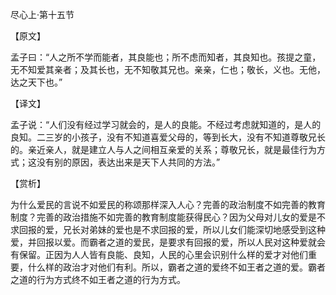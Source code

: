 

尽心上·第十五节

【原文】

孟子曰：“人之所不学而能者，其良能也；所不虑而知者，其良知也。孩提之童，无不知爱其亲者；及其长也，无不知敬其兄也。亲亲，仁也；敬长，义也。无他，达之天下也。”

【译文】

孟子说：“人们没有经过学习就会的，是人的良能。不经过考虑就知道的，是人的良知。二三岁的小孩子，没有不知道喜爱父母的，等到长大，没有不知道尊敬兄长的。亲近亲人，就是建立人与人之间相互亲爱的关系；尊敬兄长，就是最佳行为方式；这没有别的原因，表达出来是天下人共同的方法。”

【赏析】

为什么爱民的言说不如爱民的称颂那样深入人心？完善的政治制度不如完善的教育制度？完善的政治措施不如完善的教育制度能获得民心？因为父母对儿女的爱是不求回报的爱，兄长对弟妹的爱也是不求回报的爱，所以儿女们能深切地感受到这种爱，并回报以爱。而霸者之道的爱民，是要求有回报的爱，所以人民对这种爱就会有保留。正因为人人皆有良能、良知，人民的心里会识别什么样的爱才对他们重要，什么样的政治才对他们有利。所以，霸者之道的爱终不如王者之道的爱。霸者之道的行为方式终不如王者之道的行为方式。

